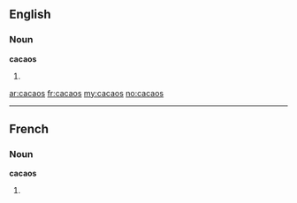 ==English==
===Noun===
'''cacaos'''
# {{plural of|[[cacao]]}}

[[ar:cacaos]]
[[fr:cacaos]]
[[my:cacaos]]
[[no:cacaos]]

----
==French==

===Noun===
'''cacaos''' {{m}}

# {{plural of|[[cacao]]|lang=fr}}
{{rfc-auto}}